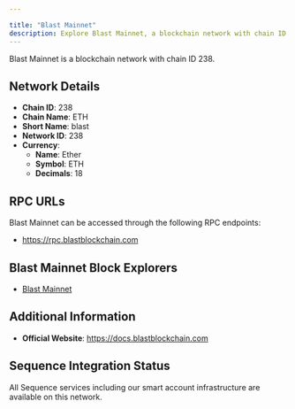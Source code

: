 ```yaml
---

title: "Blast Mainnet"
description: Explore Blast Mainnet, a blockchain network with chain ID 238. Learn about its native currency, Ether, and how to interact with the network.
---
```




Blast Mainnet is a blockchain network with chain ID 238.

## Network Details

- **Chain ID**: 238
- **Chain Name**: ETH
- **Short Name**: blast
- **Network ID**: 238
- **Currency**: 
  - **Name**: Ether
  - **Symbol**: ETH
  - **Decimals**: 18

## RPC URLs

Blast Mainnet can be accessed through the following RPC endpoints:

- https://rpc.blastblockchain.com

## Blast Mainnet Block Explorers

- [Blast Mainnet](https://scan.blastblockchain.com)

## Additional Information

- **Official Website**: https://docs.blastblockchain.com

## Sequence Integration Status

All Sequence services including our smart account infrastructure are available on this network.
